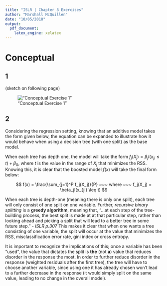 ```yaml
---
title: "ISLR | Chapter 8 Exercises"
author: "Marshall McQuillen"
date: "10/05/2018"
output: 
  pdf_document: 
    latex_engine: xelatex
---
```


# Conceptual

## 1

(sketch on following page)

!["Conceptual Exercise 1"](images/conceptual_1.png)

## 2

Considering the regression setting, knowing that an additive model takes the form given below, the equation can be expanded to illustrate how it would behave when using a decision tree (with one split) as the base model.

\begin{align}
f(x) & = \frac{\sum_{j=1}^P f_j(x)}{P} \\
f(x) & = \frac{\beta_1I(x_{1i} \leq t) + \beta_2I(x_{2i} \leq t) + \beta_3I(x_{3i} \leq t) + \cdots + \beta_pI(x_{pi} \leq t)}{P}
\end{align}

When each tree has depth one, the model will take the form 
$f_j(X_j) = \beta_jI(x_{ji} \leq t) + \beta_0$, where $t$ is the value in the range of $X_j$ that minimizes the RSS. Knowing this, it is clear that the boosted model $f(x)$ will take the final form below:

$$
f(x) = \frac{\sum_{j=1}^P f_j(X_j)}{P} ~~~ where ~~~ f_j(X_j) = \beta_jI(x_{ji} \leq t)
$$

When each tree is depth-one (meaning there is only one split), each tree will only consist of one split on one variable. Further, *recursive binary splitting* is a **greedy algorithm**, meaning that, "...at each step of the tree-building process, the best split is made at at that particular step, rather than looking ahead and picking a split that will lead to a better tree in some future step." - *ISLR p.307* This makes it clear that when one wants a tree consisting of one variable, the split will occur at the value that minimizes the RSS, misclassification error rate, gini index or cross entropy.

It is important to recognize the implications of this; once a variable has been "used", the value that dictates the split is **the** (not **a**) value that reduces disorder in the response the most. In order to further reduce disorder in the response (weighted residuals after the first tree), the tree will have to choose another variable, since using one it has already chosen won't lead to a further decrease in the response (it would simply split on the same value, leading to no change in the overall model).

